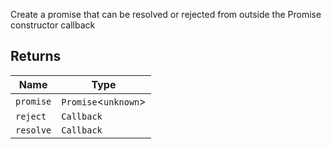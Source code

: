 Create a promise that can be resolved or rejected from
outside the Promise constructor callback

## Returns

| Name                           | Type                   |
| ------------------------------ | ---------------------- |
| <a id="promise"></a> `promise` | `Promise`\<`unknown`\> |
| <a id="reject"></a> `reject`   | `Callback`             |
| <a id="resolve"></a> `resolve` | `Callback`             |
